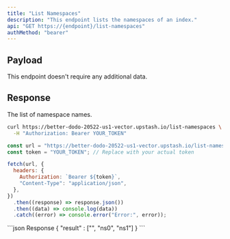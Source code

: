 ```yaml
---
title: "List Namespaces"
description: "This endpoint lists the namespaces of an index."
api: "GET https://{endpoint}/list-namespaces"
authMethod: "bearer"
---
```


## Payload

This endpoint doesn't require any additional data.

## Response

<ResponseField name="namespaces" type="string[]">
  The list of namespace names.
</ResponseField>

<RequestExample>

```sh curl
curl https://better-dodo-20522-us1-vector.upstash.io/list-namespaces \
  -H "Authorization: Bearer YOUR_TOKEN"
```

```js Node
const url = "https://better-dodo-20522-us1-vector.upstash.io/list-namespaces"; // Replace with your index endpoint.
const token = "YOUR_TOKEN"; // Replace with your actual token

fetch(url, {
  headers: {
    Authorization: `Bearer ${token}`,
    "Content-Type": "application/json",
  },
})
  .then((response) => response.json())
  .then((data) => console.log(data))
  .catch((error) => console.error("Error:", error));
```

</RequestExample>

<ResponseExample>
```json Response
{
  "result" : ["", "ns0", "ns1"]
}
```

</ResponseExample>
